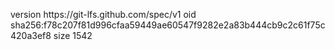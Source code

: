 version https://git-lfs.github.com/spec/v1
oid sha256:f78c207f81d996cfaa59449ae60547f9282e2a83b444cb9c2c61f75c420a3ef8
size 1542
